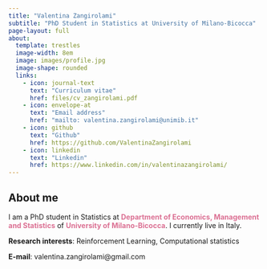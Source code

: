```yaml
---
title: "Valentina Zangirolami"
subtitle: "PhD Student in Statistics at University of Milano-Bicocca"
page-layout: full
about:
  template: trestles
  image-width: 8em
  image: images/profile.jpg
  image-shape: rounded
  links:
    - icon: journal-text
      text: "Curriculum vitae"
      href: files/cv_zangirolami.pdf
    - icon: envelope-at
      text: "Email address"
      href: "mailto: valentina.zangirolami@unimib.it"
    - icon: github
      text: "Github"
      href: https://github.com/ValentinaZangirolami
    - icon: linkedin
      text: "Linkedin"
      href: https://www.linkedin.com/in/valentinazangirolami/
---
```

## About me {.central}

I am a PhD student in Statistics at [Department of Economics, Management and Statistics]{style="color: palevioletred; font-weight: bold;"} of [University of Milano-Bicocca]{style="color: palevioletred; font-weight: bold;"}. I currently live in Italy.

**Research interests**: Reinforcement Learning, Computational statistics

**E-mail**: valentina.zangirolami@gmail.com


